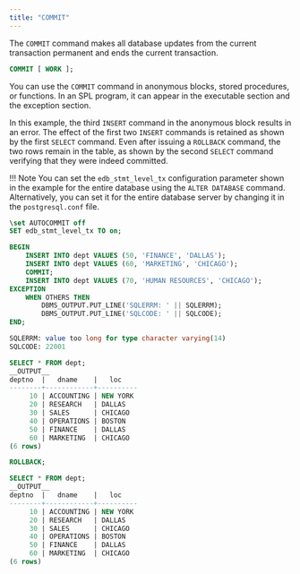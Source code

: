 ```yaml
---
title: "COMMIT"
---
```


<div id="commit" class="registered_link"></div>

The `COMMIT` command makes all database updates from the current transaction permanent and ends the current transaction.

```sql
COMMIT [ WORK ];
```

You can use the `COMMIT` command in anonymous blocks, stored procedures, or functions. In an SPL program, it can appear in the executable section and the exception section.

In this example, the third `INSERT` command in the anonymous block results in an error. The effect of the first two `INSERT` commands is retained as shown by the first `SELECT` command. Even after issuing a `ROLLBACK` command, the two rows remain in the table, as shown by the second `SELECT` command verifying that they were indeed committed.

!!! Note
    You can set the `edb_stmt_level_tx` configuration parameter shown in the example for the entire database using the `ALTER DATABASE` command. Alternatively, you can set it for the entire database server by changing it in the `postgresql.conf` file.

```sql
\set AUTOCOMMIT off
SET edb_stmt_level_tx TO on;

BEGIN
    INSERT INTO dept VALUES (50, 'FINANCE', 'DALLAS');
    INSERT INTO dept VALUES (60, 'MARKETING', 'CHICAGO');
    COMMIT;
    INSERT INTO dept VALUES (70, 'HUMAN RESOURCES', 'CHICAGO');
EXCEPTION
    WHEN OTHERS THEN
        DBMS_OUTPUT.PUT_LINE('SQLERRM: ' || SQLERRM);
        DBMS_OUTPUT.PUT_LINE('SQLCODE: ' || SQLCODE);
END;

SQLERRM: value too long for type character varying(14)
SQLCODE: 22001

SELECT * FROM dept;
__OUTPUT__
deptno  |   dname    |   loc
--------+------------+----------
     10 | ACCOUNTING | NEW YORK
     20 | RESEARCH   | DALLAS
     30 | SALES      | CHICAGO
     40 | OPERATIONS | BOSTON
     50 | FINANCE    | DALLAS
     60 | MARKETING  | CHICAGO
(6 rows)
```
```sql
ROLLBACK;

SELECT * FROM dept;
__OUTPUT__
deptno  |   dname    |   loc
--------+------------+----------
     10 | ACCOUNTING | NEW YORK
     20 | RESEARCH   | DALLAS
     30 | SALES      | CHICAGO
     40 | OPERATIONS | BOSTON
     50 | FINANCE    | DALLAS
     60 | MARKETING  | CHICAGO
(6 rows)
```

